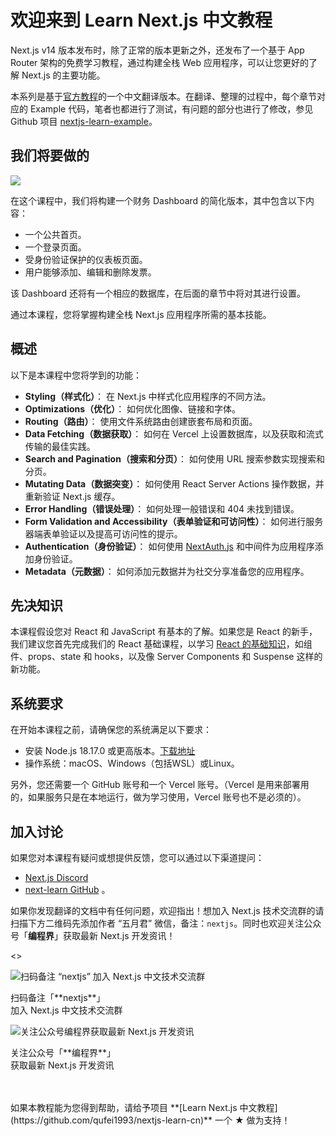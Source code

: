 
# 欢迎来到 Learn Next.js 中文教程

Next.js v14 版本发布时，除了正常的版本更新之外，还发布了一个基于 App Router 架构的免费学习教程，通过构建全栈 Web 应用程序，可以让您更好的了解 Next.js 的主要功能。

本系列是基于[官方教程](https://nextjs.org/learn)的一个中文翻译版本。在翻译、整理的过程中，每个章节对应的 Example 代码，笔者也都进行了测试，有问题的部分也进行了修改，参见 Github 项目 [nextjs-learn-example](https://github.com/qufei1993/nextjs-learn-example)。

## 我们将要做的

![](/chapter0-dashboard.avif)

在这个课程中，我们将构建一个财务 Dashboard 的简化版本，其中包含以下内容：

* 一个公共首页。
* 一个登录页面。
* 受身份验证保护的仪表板页面。
* 用户能够添加、编辑和删除发票。

该 Dashboard 还将有一个相应的数据库，在后面的章节中将对其进行设置。

通过本课程，您将掌握构建全栈 Next.js 应用程序所需的基本技能。

## 概述

以下是本课程中您将学到的功能：

* **Styling（样式化）**： 在 Next.js 中样式化应用程序的不同方法。
* **Optimizations（优化）**： 如何优化图像、链接和字体。
* **Routing（路由）**： 使用文件系统路由创建嵌套布局和页面。
* **Data Fetching（数据获取）**： 如何在 Vercel 上设置数据库，以及获取和流式传输的最佳实践。
* **Search and Pagination（搜索和分页）**： 如何使用 URL 搜索参数实现搜索和分页。
* **Mutating Data（数据突变）**： 如何使用 React Server Actions 操作数据，并重新验证 Next.js 缓存。
* **Error Handling（错误处理）**： 如何处理一般错误和 404 未找到错误。
* **Form Validation and Accessibility（表单验证和可访问性）**： 如何进行服务器端表单验证以及提高可访问性的提示。
* **Authentication（身份验证）**： 如何使用 [NextAuth.js](https://next-auth.js.org/) 和中间件为应用程序添加身份验证。
* **Metadata（元数据）**： 如何添加元数据并为社交分享准备您的应用程序。

## 先决知识

本课程假设您对 React 和 JavaScript 有基本的了解。如果您是 React 的新手，我们建议您首先完成我们的 React 基础课程，以学习 [React 的基础知识](https://nextjs.org/learn/react-foundations)，如组件、props、state 和 hooks，以及像 Server Components 和 Suspense 这样的新功能。

## 系统要求

在开始本课程之前，请确保您的系统满足以下要求：

* 安装 Node.js 18.17.0 或更高版本。[下载地址](https://nodejs.org/en)
* 操作系统：macOS、Windows（包括WSL）或Linux。

另外，您还需要一个 GitHub 账号和一个 Vercel 账号。（Vercel 是用来部署用的，如果服务只是在本地运行，做为学习使用，Vercel 账号也不是必须的）。

## 加入讨论

如果您对本课程有疑问或想提供反馈，您可以通过以下渠道提问：
* [Next.js Discord](https://discord.com/invite/Q3AsD4efFC)
* [next-learn GitHub](https://github.com/vercel/next-learn) 。

如果你发现翻译的文档中有任何问题，欢迎指出！想加入 Next.js 技术交流群的请扫描下方二维码先添加作者 “五月君” 微信，备注：`nextjs`。同时也欢迎关注公众号「**编程界**」获取最新 Next.js 开发资讯！

<>
  <div class="flex">
    <div class="w-1/2 items-center flex flex-col">
      <Image
        src="/coding-may.avif"
        className="mb-4 rounded-md shadow-lg mb-5 rounded-md shadow-lg p-2"
        alt="扫码备注 “nextjs” 加入 Next.js 中文技术交流群"
        width={200}
        height={200}
      />
      <p class="nx-text-xs font-bold text-center">扫码备注「**nextjs**」<br/>加入 Next.js 中文技术交流群</p>
    </div>
    <div class="w-1/2 items-center flex flex-col">
      <Image
        src="/qrcode_for_coding_world.avif"
        className="mb-5 rounded-md shadow-lg"
        alt="关注公众号编程界获取最新 Next.js 开发资讯"
        width={200}
        height={200}
        unoptimized
      />
      <p class="nx-text-xs font-bold text-center">关注公众号「**编程界**」<br/>获取最新 Next.js 开发资讯</p>
    </div>
  </div>
</>

<br />
<br />

<div className="text-center">
  如果本教程能为您得到帮助，请给予项目 **[Learn Next.js 中文教程](https://github.com/qufei1993/nextjs-learn-cn)** 一个 ★ 做为支持！
</div>
